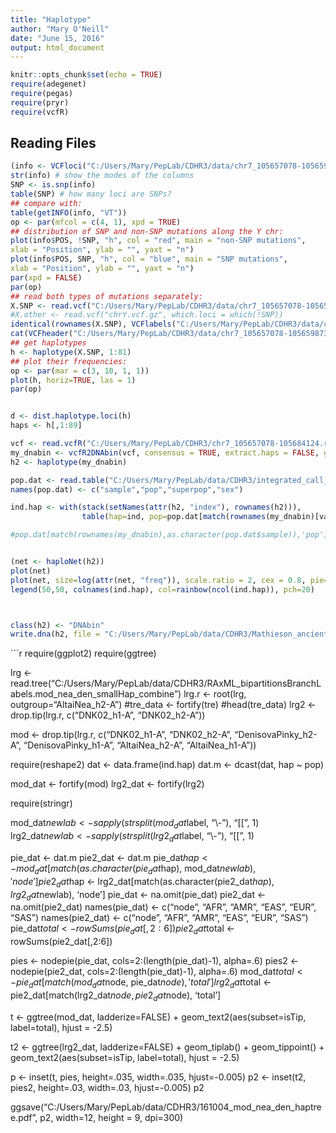 ```yaml
---
title: "Haplotype"
author: "Mary O'Neill"
date: "June 15, 2016"
output: html_document
---
```


```r
knitr::opts_chunk$set(echo = TRUE)
require(adegenet)
require(pegas)
require(pryr)
require(vcfR)
```

## Reading Files


```r

(info <- VCFloci("C:/Users/Mary/PepLab/CDHR3/data/chr7_105657078-105659873_HWEfiltered.recode.vcf"))
str(info) # show the modes of the columns
SNP <- is.snp(info)
table(SNP) # how many loci are SNPs?
## compare with:
table(getINFO(info, "VT"))
op <- par(mfcol = c(4, 1), xpd = TRUE)
## distribution of SNP and non-SNP mutations along the Y chr:
plot(info$POS, !SNP, "h", col = "red", main = "non-SNP mutations",
xlab = "Position", ylab = "", yaxt = "n")
plot(info$POS, SNP, "h", col = "blue", main = "SNP mutations",
xlab = "Position", ylab = "", yaxt = "n")
par(xpd = FALSE)
par(op)
## read both types of mutations separately:
X.SNP <- read.vcf("C:/Users/Mary/PepLab/CDHR3/data/chr7_105657078-105659873_HWEfiltered.recode.vcf", which.loci = which(SNP))
#X.other <- read.vcf("chrY.vcf.gz", which.loci = which(!SNP))
identical(rownames(X.SNP), VCFlabels("C:/Users/Mary/PepLab/CDHR3/data/chr7_105657078-105659873_HWEfiltered.recode.vcf")) # TRUE
cat(VCFheader("C:/Users/Mary/PepLab/CDHR3/data/chr7_105657078-105659873_HWEfiltered.recode.vcf"))
## get haplotypes 
h <- haplotype(X.SNP, 1:81)
## plot their frequencies:
op <- par(mar = c(3, 10, 1, 1))
plot(h, horiz=TRUE, las = 1)
par(op)


d <- dist.haplotype.loci(h)
haps <- h[,1:89]


```

```r
vcf <- read.vcfR("C:/Users/Mary/PepLab/CDHR3/chr7_105657078-105684124.recode.vcf")
my_dnabin <- vcfR2DNAbin(vcf, consensus = TRUE, extract.haps = FALSE, gt.split = "|")
h2 <- haplotype(my_dnabin)

pop.dat <- read.table("C:/Users/Mary/PepLab/data/CDHR3/integrated_call_samples_v3.20130502.ALL.txt", header = FALSE)
names(pop.dat) <- c("sample","pop","superpop","sex")

ind.hap <- with(stack(setNames(attr(h2, "index"), rownames(h2))),
                table(hap=ind, pop=pop.dat[match(rownames(my_dnabin)[values],as.character(pop.dat$sample)),'superpop']))

#pop.dat[match(rownames(my_dnabin),as.character(pop.dat$sample)),'pop']


(net <- haploNet(h2))
plot(net)
plot(net, size=log(attr(net, "freq")), scale.ratio = 2, cex = 0.8, pie=ind.hap)
legend(50,50, colnames(ind.hap), col=rainbow(ncol(ind.hap)), pch=20)



class(h2) <- "DNAbin"
write.dna(h2, file = "C:/Users/Mary/PepLab/data/CDHR3/Mathieson_ancient/chr7_105657078-105684124_haplotypes.fasta", format="fasta")
```


```r

require(ggplot2)
require(ggtree)

lrg <- read.tree("C:/Users/Mary/PepLab/data/CDHR3/RAxML_bipartitionsBranchLabels.mod_nea_den_smallHap_combine")
lrg.r <- root(lrg, outgroup="AltaiNea_h2-A")
#tre_data <- fortify(tre)
#head(tre_data)
lrg2 <- drop.tip(lrg.r, c("DNK02_h1-A", "DNK02_h2-A"))

mod <- drop.tip(lrg.r, c("DNK02_h1-A", "DNK02_h2-A", "DenisovaPinky_h2-A", "DenisovaPinky_h1-A", "AltaiNea_h2-A", "AltaiNea_h1-A"))

require(reshape2)
dat <- data.frame(ind.hap)
dat.m <- dcast(dat, hap ~ pop)

mod_dat <- fortify(mod)
lrg2_dat <- fortify(lrg2)

require(stringr)

mod_dat$newlab <- sapply(strsplit(mod_dat$label, "\\-"), "[[", 1)
lrg2_dat$newlab <- sapply(strsplit(lrg2_dat$label, "\\-"), "[[", 1)


pie_dat <- dat.m
pie2_dat <- dat.m
pie_dat$hap <- mod_dat[match(as.character(pie_dat$hap), mod_dat$newlab), 'node']
pie2_dat$hap <- lrg2_dat[match(as.character(pie2_dat$hap), lrg2_dat$newlab), 'node']
pie_dat <- na.omit(pie_dat)
pie2_dat <- na.omit(pie2_dat)
names(pie_dat) <- c("node", "AFR", "AMR", "EAS", "EUR", "SAS")
names(pie2_dat) <- c("node", "AFR", "AMR", "EAS", "EUR", "SAS")
pie_dat$total <- rowSums(pie_dat[,2:6])
pie2_dat$total <- rowSums(pie2_dat[,2:6])

pies <- nodepie(pie_dat, cols=2:(length(pie_dat)-1), alpha=.6)
pies2 <- nodepie(pie2_dat, cols=2:(length(pie_dat)-1), alpha=.6)
mod_dat$total <- pie_dat[match(mod_dat$node, pie_dat$node), 'total']
lrg2_dat$total <- pie2_dat[match(lrg2_dat$node, pie2_dat$node), 'total']
  
  
t <- ggtree(mod_dat, ladderize=FALSE) + geom_text2(aes(subset=isTip, label=total), hjust = -2.5)

t2 <- ggtree(lrg2_dat, ladderize=FALSE) + geom_tiplab() + geom_tippoint() + geom_text2(aes(subset=isTip, label=total), hjust = -2.5)

                                                                     
p <- inset(t, pies, height=.035, width=.035, hjust=-0.005)
p2 <- inset(t2, pies2, height=.03, width=.03, hjust=-0.005)
p2

ggsave("C:/Users/Mary/PepLab/data/CDHR3/161004_mod_nea_den_haptree.pdf", p2, width=12, height = 9, dpi=300) 
